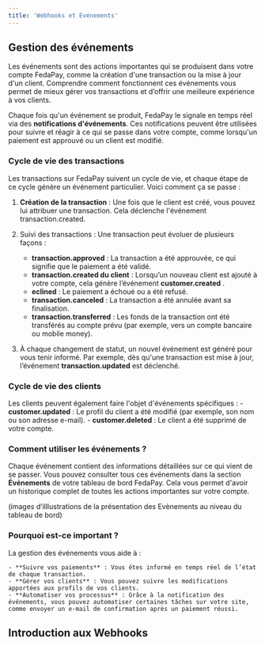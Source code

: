 ```yaml
---
title: 'Webhooks et Evénements'
---
```


## Gestion des événements

Les événements sont des actions importantes qui se produisent dans votre compte FedaPay, comme la création d'une transaction ou la mise à jour d'un client. Comprendre comment fonctionnent ces événements vous permet de mieux gérer vos transactions et d’offrir une meilleure expérience à vos clients.

Chaque fois qu'un événement se produit, FedaPay le signale en temps réel via des **notifications d'événements**. Ces notifications peuvent être utilisées pour suivre et réagir à ce qui se passe dans votre compte, comme lorsqu'un paiement est approuvé ou un client est modifié.

### Cycle de vie des transactions

Les transactions sur FedaPay suivent un cycle de vie, et chaque étape de ce cycle génère un événement particulier. Voici comment ça se passe :

1. **Création de la transaction** : Une fois que le client est créé, vous pouvez lui attribuer une transaction. Cela déclenche l'événement transaction.created.

2. Suivi des transactions : Une transaction peut évoluer de plusieurs façons :
    - **transaction.approved** : La transaction a été approuvée, ce qui signifie que le paiement a été validé.
    - **transaction.created du client** : Lorsqu’un nouveau client est ajouté à votre compte, cela génère l’événement **customer.created** .
    - **eclined** : Le paiement a échoué ou a été refusé.
    - **transaction.canceled** : La transaction a été annulée avant sa finalisation.
    - **transaction.transferred** : Les fonds de la transaction ont été transférés au compte prévu (par exemple, vers un compte bancaire ou mobile money).

3. À chaque changement de statut, un nouvel événement est généré pour vous tenir informé. Par exemple, dès qu'une transaction est mise à jour, l’événement **transaction.updated** est déclenché.

### Cycle de vie des clients

Les clients peuvent également faire l'objet d'événements spécifiques :
    - **customer.updated** : Le profil du client a été modifié (par exemple, son nom ou son adresse e-mail).
    - **customer.deleted** : Le client a été supprimé de votre compte.

### Comment utiliser les événements ?

Chaque événement contient des informations détaillées sur ce qui vient de se passer. Vous pouvez consulter tous ces événements dans la section **Événements** de votre tableau de bord FedaPay. Cela vous permet d'avoir un historique complet de toutes les actions importantes sur votre compte.


<Info>(images d’illlustrations de la présentation des Evènements au niveau du tableau de bord)</Info>

### Pourquoi est-ce important ?

La gestion des événements vous aide à :

    - **Suivre vos paiements** : Vous êtes informé en temps réel de l’état de chaque transaction.
    - **Gérer vos clients** : Vous pouvez suivre les modifications apportées aux profils de vos clients.
    - **Automatiser vos processus** : Grâce à la notification des événements, vous pouvez automatiser certaines tâches sur votre site, comme envoyer un e-mail de confirmation après un paiement réussi.

## Introduction aux Webhooks


